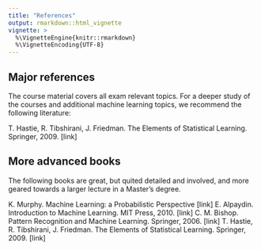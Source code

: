 ```yaml
---
title: "References"
output: rmarkdown::html_vignette
vignette: >
  %\VignetteEngine{knitr::rmarkdown}
  %\VignetteEncoding{UTF-8}
---
```


## Major references

The course material covers all exam relevant topics. For a deeper study of the courses and additional machine learning topics, we recommend the following literature:

T. Hastie, R. Tibshirani, J. Friedman. The Elements of Statistical Learning. Springer, 2009. [link]

## More advanced books

The following books are great, but quited detailed and involved, and more geared towards a larger lecture in a Master's degree.

K. Murphy. Machine Learning: a Probabilistic Perspective [link]
E. Alpaydin. Introduction to Machine Learning. MIT Press, 2010. [link]
C. M. Bishop. Pattern Recognition and Machine Learning. Springer, 2006. [link]
T. Hastie, R. Tibshirani, J. Friedman. The Elements of Statistical Learning. Springer, 2009. [link]


